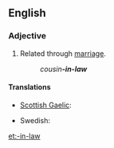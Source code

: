 {{also|in-law}}
==English==

===Adjective===
{{en-adj|-|pos=-[[in]]-[[law]]}}

# {{postpositive}} Related through [[marriage]].
#: ''cousin'''-in-law'''''

====Translations====
{{trans-top|related through marriage}}
* [[Scottish Gaelic]]: {{t-|gd|-cèile|xs=Scottish Gaelic}}
{{trans-mid}}
* Swedish: {{t|sv|svär-}}
{{trans-bottom}}

[[et:-in-law]]